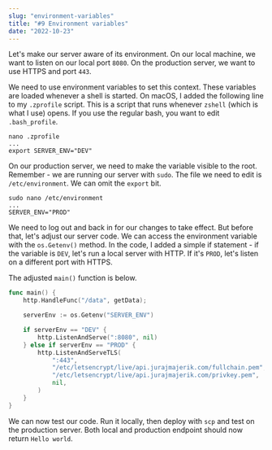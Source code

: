 ```yaml
---
slug: "environment-variables"
title: "#9 Environment variables"
date: "2022-10-23"
---
```

Let's make our server aware of its environment. On our local machine, we want to listen on our local port ```8080```. On the production server, we want to use HTTPS and port ```443```.

We need to use environment variables to set this context. These variables are loaded whenever a shell is started. On macOS, I added the following line to my ```.zprofile``` script. This is a script that runs whenever ```zshell``` (which is what I use) opens. If you use the regular bash, you want to edit ```.bash_profile```.

```
nano .zprofile
...
export SERVER_ENV="DEV"
```

On our production server, we need to make the variable visible to the root. Remember - we are running our server with ```sudo```. The file we need to edit is ```/etc/environment```. We can omit the ```export``` bit.
```
sudo nano /etc/environment
...
SERVER_ENV="PROD"
```

We need to log out and back in for our changes to take effect. But before that, let's adjust our server code. We can access the environment variable with the ```os.Getenv()``` method. In the code, I added a simple if statement - if the variable is ```DEV```, let's run a local server with HTTP. If it's ```PROD```, let's listen on a different port with HTTPS.

The adjusted ```main()``` function is below.

```go
func main() {
	http.HandleFunc("/data", getData);

	serverEnv := os.Getenv("SERVER_ENV")

	if serverEnv == "DEV" {
		http.ListenAndServe(":8080", nil)
	} else if serverEnv == "PROD" {
		http.ListenAndServeTLS(
			":443",
			"/etc/letsencrypt/live/api.jurajmajerik.com/fullchain.pem",
			"/etc/letsencrypt/live/api.jurajmajerik.com/privkey.pem",
			nil,
		)
	}
}
```

We can now test our code. Run it locally, then deploy with ```scp``` and test on the production server. Both local and production endpoint should now return ```Hello world```.
